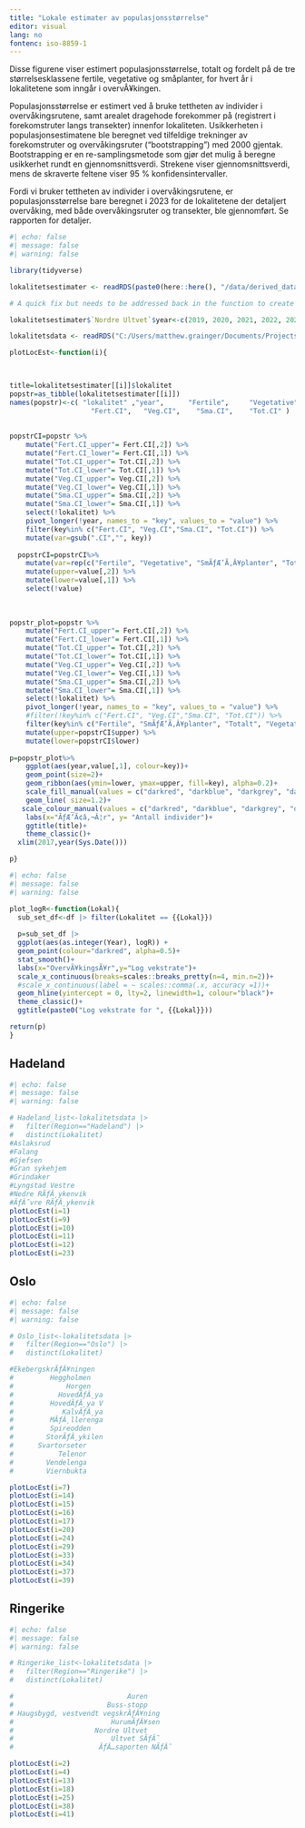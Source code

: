 ```yaml
---
title: "Lokale estimater av populasjonsstørrelse"
editor: visual
lang: no
fontenc: iso-8859-1
---
```


Disse figurene viser estimert populasjonsstørrelse, totalt og fordelt på de tre størrelsesklassene fertile, vegetative og småplanter, for hvert år i lokalitetene som inngår i overvÂ¥kingen.

Populasjonsstørrelse er estimert ved å bruke tettheten av individer i overvåkingsrutene, samt arealet dragehode forekommer på (registrert i forekomstruter langs transekter) innenfor lokaliteten. Usikkerheten i populasjonsestimatene ble beregnet ved tilfeldige trekninger av forekomstruter og overvåkingsruter ("bootstrapping") med 2000 gjentak. Bootstrapping er en re-samplingsmetode som gjør det mulig å beregne usikkerhet rundt en gjennomsnittsverdi. Strekene viser gjennomsnittsverdi, mens de skraverte feltene viser 95 % konfidensintervaller.

Fordi vi bruker tettheten av individer i overvåkingsrutene, er populasjonsstørrelse bare beregnet i 2023 for de lokalitetene der detaljert overvåking, med både overvåkingsruter og transekter, ble gjennomført. Se rapporten for detaljer.

```r
#| echo: false
#| message: false
#| warning: false

library(tidyverse)

lokalitetsestimater <- readRDS(paste0(here::here(), "/data/derived_data/lokalitetsestimater.RDS"))

# A quick fix but needs to be addressed back in the function to create estimates 

lokalitetsestimater$`Nordre Ultvet`$year<-c(2019, 2020, 2021, 2022, 2023)

lokalitetsdata <- readRDS("C:/Users/matthew.grainger/Documents/Projects_in_development/Dragehode2023/data/lokalitetsdata.RDS")

plotLocEst<-function(i){
  


title=lokalitetsestimater[[i]]$lokalitet
popstr=as_tibble(lokalitetsestimater[[i]])
names(popstr)<-c( "lokalitet" ,"year",      "Fertile",     "Vegetative",      "SmÃƒÆ’Ã‚Â¥planter",      "Totalt",     
                    "Fert.CI",   "Veg.CI",    "Sma.CI",    "Tot.CI" )
  
  
popstrCI=popstr %>% 
    mutate("Fert.CI_upper"= Fert.CI[,2]) %>% 
    mutate("Fert.CI_lower"= Fert.CI[,1]) %>% 
    mutate("Tot.CI_upper"= Tot.CI[,2]) %>% 
    mutate("Tot.CI_lower"= Tot.CI[,1]) %>%
    mutate("Veg.CI_upper"= Veg.CI[,2]) %>% 
    mutate("Veg.CI_lower"= Veg.CI[,1]) %>%
    mutate("Sma.CI_upper"= Sma.CI[,2]) %>% 
    mutate("Sma.CI_lower"= Sma.CI[,1]) %>%
    select(!lokalitet) %>% 
    pivot_longer(!year, names_to = "key", values_to = "value") %>% 
    filter(key%in% c("Fert.CI", "Veg.CI","Sma.CI", "Tot.CI")) %>% 
    mutate(var=gsub(".CI","", key))
  
  popstrCI=popstrCI%>% 
    mutate(var=rep(c("Fertile", "Vegetative", "SmÃƒÆ’Ã‚Â¥planter", "Totalt"),(dim(popstrCI)[1]/4))) %>% 
    mutate(upper=value[,2]) %>% 
    mutate(lower=value[,1]) %>% 
    select(!value)
    
  
  
popstr_plot=popstr %>% 
    mutate("Fert.CI_upper"= Fert.CI[,2]) %>% 
    mutate("Fert.CI_lower"= Fert.CI[,1]) %>% 
    mutate("Tot.CI_upper"= Tot.CI[,2]) %>% 
    mutate("Tot.CI_lower"= Tot.CI[,1]) %>%
    mutate("Veg.CI_upper"= Veg.CI[,2]) %>% 
    mutate("Veg.CI_lower"= Veg.CI[,1]) %>%
    mutate("Sma.CI_upper"= Sma.CI[,2]) %>% 
    mutate("Sma.CI_lower"= Sma.CI[,1]) %>%
    select(!lokalitet) %>% 
    pivot_longer(!year, names_to = "key", values_to = "value") %>%
    #filter(!key%in% c("Fert.CI", "Veg.CI","Sma.CI", "Tot.CI")) %>% 
    filter(key%in% c("Fertile", "SmÃƒÆ’Ã‚Â¥planter", "Totalt", "Vegetative")) %>% 
    mutate(upper=popstrCI$upper) %>% 
    mutate(lower=popstrCI$lower)
  
p=popstr_plot%>% 
    ggplot(aes(year,value[,1], colour=key))+
    geom_point(size=2)+
    geom_ribbon(aes(ymin=lower, ymax=upper, fill=key), alpha=0.2)+
    scale_fill_manual(values = c("darkred", "darkblue", "darkgrey", "darkgreen"), guide="none")+
    geom_line( size=1.2)+
   scale_colour_manual(values = c("darkred", "darkblue", "darkgrey", "darkgreen"))+
    labs(x="ÃƒÆ’Ã¢â‚¬Â¦r", y= "Antall individer")+
    ggtitle(title)+
    theme_classic()+
  xlim(2017,year(Sys.Date()))

p}
```

```r
#| echo: false
#| message: false
#| warning: false

plot_logR<-function(Lokal){
  sub_set_df<-df |> filter(Lokalitet == {{Lokal}})
  
  p=sub_set_df |> 
  ggplot(aes(as.integer(Year), logR)) +
  geom_point(colour="darkred", alpha=0.5)+
  stat_smooth()+
  labs(x="OvervÃ¥kingsÃ¥r",y="Log vekstrate")+
  scale_x_continuous(breaks=scales::breaks_pretty(n=4, min.n=2))+
  #scale_x_continuous(label = ~ scales::comma(.x, accuracy =1))+
  geom_hline(yintercept = 0, lty=2, linewidth=1, colour="black")+
  theme_classic()+
  ggtitle(paste0("Log vekstrate for ", {{Lokal}}))

return(p)
}


```

## Hadeland

```r
#| echo: false
#| message: false
#| warning: false

# Hadeland_list<-lokalitetsdata |> 
#   filter(Region=="Hadeland") |> 
#   distinct(Lokalitet)
#Aslaksrud
#Falang
#Gjefsen
#Gran sykehjem
#Grindaker
#Lyngstad Vestre
#Nedre RÃƒÂ¸ykenvik
#ÃƒÂ˜vre RÃƒÂ¸ykenvik
plotLocEst(i=1)
plotLocEst(i=9)
plotLocEst(i=10)
plotLocEst(i=11)
plotLocEst(i=12)
plotLocEst(i=23)


```

## Oslo

```r
#| echo: false
#| message: false 
#| warning: false

# Oslo_list<-lokalitetsdata |> 
#   filter(Region=="Oslo") |> 
#   distinct(Lokalitet)

#EkebergskrÃƒÂ¥ningen
#         Heggholmen
#             Horgen
#           HovedÃƒÂ¸ya
#         HovedÃƒÂ¸ya V
#            KalvÃƒÂ¸ya
#         MÃƒÂ¸llerenga
#         Spireodden
#        StorÃƒÂ¸ykilen
#      Svartorseter
#           Telenor
#        Vendelenga
#        Viernbukta

plotLocEst(i=7) 
plotLocEst(i=14) 
plotLocEst(i=15) 
plotLocEst(i=16) 
plotLocEst(i=17) 
plotLocEst(i=20)
plotLocEst(i=24) 
plotLocEst(i=29) 
plotLocEst(i=33) 
plotLocEst(i=34) 
plotLocEst(i=37) 
plotLocEst(i=39) 

```

## Ringerike

```r
#| echo: false 
#| message: false 
#| warning: false

# Ringerike_list<-lokalitetsdata |> 
#   filter(Region=="Ringerike") |> 
#   distinct(Lokalitet)

#                            Auren
#                       Buss-stopp
# Haugsbygd, vestvendt vegskrÃƒÂ¥ning
#                        HurumÃƒÂ¥sen
#                    Nordre Ultvet
#                        Ultvet SÃƒÂ˜
#                     ÃƒÂ…saporten NÃƒÂ˜

plotLocEst(i=2) 
plotLocEst(i=4) 
plotLocEst(i=13) 
plotLocEst(i=18) 
plotLocEst(i=25) 
plotLocEst(i=38)
plotLocEst(i=41) 


```

## 
